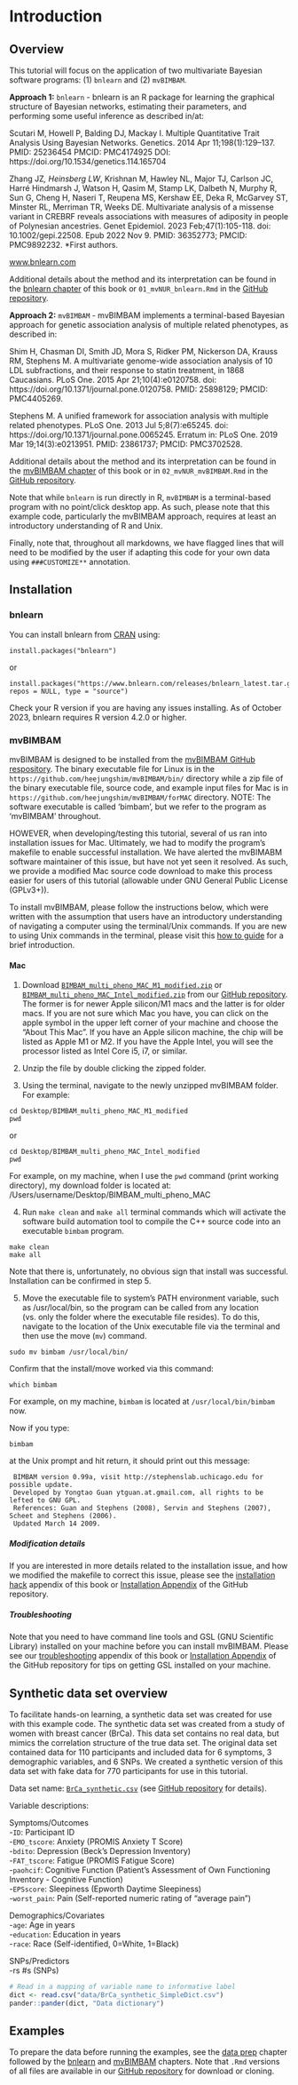 # Introduction

## Overview

This tutorial will focus on the application of two multivariate Bayesian software programs: (1) `bnlearn` and (2) `mvBIMBAM`.

**Approach 1:** `bnlearn` - bnlearn is an R package for learning the graphical structure of Bayesian networks, estimating their parameters, and performing some useful inference as described in/at:

Scutari M, Howell P, Balding DJ, Mackay I. Multiple Quantitative Trait Analysis Using Bayesian Networks. Genetics. 2014 Apr 11;198(1):129--137. PMID: 25236454 PMCID: PMC4174925 DOI: https://doi.org/10.1534/genetics.114.165704

Zhang JZ*, Heinsberg LW*, Krishnan M, Hawley NL, Major TJ, Carlson JC, Harré Hindmarsh J, Watson H, Qasim M, Stamp LK, Dalbeth N, Murphy R, Sun G, Cheng H, Naseri T, Reupena MS, Kershaw EE, Deka R, McGarvey ST, Minster RL, Merriman TR, Weeks DE. Multivariate analysis of a missense variant in CREBRF reveals associations with measures of adiposity in people of Polynesian ancestries. Genet Epidemiol. 2023 Feb;47(1):105-118. doi: 10.1002/gepi.22508. Epub 2022 Nov 9. PMID: 36352773; PMCID: PMC9892232. \*First authors.

[www.bnlearn.com](https://www.bnlearn.com/)

Additional details about the method and its interpretation can be found in the [bnlearn chapter](./bnlearn.qmd) of this book or `01_mvNUR_bnlearn.Rmd` in the [GitHub repository](https://github.com/lwheinsberg/mvNUR).

**Approach 2:** `mvBIMBAM` - mvBIMBAM implements a terminal-based Bayesian approach for genetic association analysis of multiple related phenotypes, as described in:

Shim H, Chasman DI, Smith JD, Mora S, Ridker PM, Nickerson DA, Krauss RM, Stephens M. A multivariate genome-wide association analysis of 10 LDL subfractions, and their response to statin treatment, in 1868 Caucasians. PLoS One. 2015 Apr 21;10(4):e0120758. doi: https://doi.org/10.1371/journal.pone.0120758. PMID: 25898129; PMCID: PMC4405269.

Stephens M. A unified framework for association analysis with multiple related phenotypes. PLoS One. 2013 Jul 5;8(7):e65245. doi: https://doi.org/10.1371/journal.pone.0065245. Erratum in: PLoS One. 2019 Mar 19;14(3):e0213951. PMID: 23861737; PMCID: PMC3702528.

Additional details about the method and its interpretation can be found in the [mvBIMBAM chapter](./mvbimbam.qmd) of this book or in `02_mvNUR_mvBIMBAM.Rmd` in the [GitHub repository](https://github.com/lwheinsberg/mvNUR).

Note that while `bnlearn` is run directly in R, `mvBIMBAM` is a terminal-based program with no point/click desktop app. As such, please note that this example code, particularly the mvBIMBAM approach, requires at least an introductory understanding of R and Unix.

Finally, note that, throughout all markdowns, we have flagged lines that will need to be modified by the user if adapting this code for your own data using `###CUSTOMIZE**` annotation.

## Installation

### bnlearn

You can install bnlearn from [CRAN](https://cran.r-project.org/web/packages/bnlearn/index.html) using:

```         
install.packages("bnlearn")
```

or

```         
install.packages("https://www.bnlearn.com/releases/bnlearn_latest.tar.gz", repos = NULL, type = "source")
```

Check your R version if you are having any issues installing. As of October 2023, bnlearn requires R version 4.2.0 or higher.

### mvBIMBAM

mvBIMBAM is designed to be installed from the [mvBIMBAM GitHub respository](https://github.com/heejungshim/mvBIMBAM). The binary executable file for Linux is in the `https://github.com/heejungshim/mvBIMBAM/bin/` directory while a zip file of the binary executable file, source code, and example input files for Mac is in `https://github.com/heejungshim/mvBIMBAM/forMAC` directory. NOTE: The software executable is called 'bimbam', but we refer to the program as 'mvBIMBAM' throughout.

HOWEVER, when developing/testing this tutorial, several of us ran into installation issues for Mac. Ultimately, we had to modify the program's makefile to enable successful installation. We have alerted the mvBIMABM software maintainer of this issue, but have not yet seen it resolved. As such, we provide a modified Mac source code download to make this process easier for users of this tutorial (allowable under GNU General Public License (GPLv3+)).

To install mvBIMBAM, please follow the instructions below, which were written with the assumption that users have an introductory understanding of navigating a computer using the terminal/Unix commands. If you are new to using Unix commands in the terminal, please visit this [how to guide](https://macpaw.com/how-to/use-terminal-on-mac) for a brief introduction.

#### Mac

(1) Download [`BIMBAM_multi_pheno_MAC_M1_modified.zip`](https://github.com/lwheinsberg/mvNUR/blob/main/BIMBAM_multi_pheno_MAC_M1_modified.zip) or [`BIMBAM_multi_pheno_MAC_Intel_modified.zip`](https://github.com/lwheinsberg/mvNUR/blob/main/BIMBAM_multi_pheno_MAC_Intel_modified.zip) from our [GitHub repository](https://github.com/lwheinsberg/mvNUR). The former is for newer Apple silicon/M1 macs and the latter is for older macs. If you are not sure which Mac you have, you can click on the apple symbol in the upper left corner of your machine and choose the "About This Mac". If you have an Apple silicon machine, the chip will be listed as Apple M1 or M2. If you have the Apple Intel, you will see the processor listed as Intel Core i5, i7, or similar.

(2) Unzip the file by double clicking the zipped folder.

(3) Using the terminal, navigate to the newly unzipped mvBIMBAM folder. For example:

```         
cd Desktop/BIMBAM_multi_pheno_MAC_M1_modified
pwd 
```

or

```         
cd Desktop/BIMBAM_multi_pheno_MAC_Intel_modified
pwd 
```

For example, on my machine, when I use the `pwd` command (print working directory), my download folder is located at: /Users/username/Desktop/BIMBAM_multi_pheno_MAC

(4) Run `make clean` and `make all` terminal commands which will activate the software build automation tool to compile the C++ source code into an executable `bimbam` program.

```         
make clean
make all
```

Note that there is, unfortunately, no obvious sign that install was successful. Installation can be confirmed in step 5.

(5) Move the executable file to system's PATH environment variable, such as /usr/local/bin, so the program can be called from any location (vs. only the folder where the executable file resides). To do this, navigate to the location of the Unix executable file via the terminal and then use the move (`mv`) command.

```         
sudo mv bimbam /usr/local/bin/
```

Confirm that the install/move worked via this command:

```         
which bimbam
```

For example, on my machine, `bimbam` is located at `/usr/local/bin/bimbam` now.

Now if you type:

```         
bimbam
```

at the Unix prompt and hit return, it should print out this message:

```         
 BIMBAM version 0.99a, visit http://stephenslab.uchicago.edu for possible update.
 Developed by Yongtao Guan ytguan.at.gmail.com, all rights to be lefted to GNU GPL.
 References: Guan and Stephens (2008), Servin and Stephens (2007), Scheet and Stephens (2006).
 Updated March 14 2009.
```

##### Modification details

If you are interested in more details related to the installation issue, and how we modified the makefile to correct this issue, please see the [installation hack](./InstallationHack.qmd) appendix of this book or [Installation Appendix](https://github.com/lwheinsberg/mvNUR/tree/main/InstallationAppendix) of the GitHub repository.

##### Troubleshooting

Note that you need to have command line tools and GSL (GNU Scientific Library) installed on your machine before you can install mvBIMBAM. Please see our [troubleshooting](./Troubleshooting.qmd) appendix of this book or [Installation Appendix](https://github.com/lwheinsberg/mvNUR/tree/main/InstallationAppendix) of the GitHub repository for tips on getting GSL installed on your machine.

## Synthetic data set overview

To facilitate hands-on learning, a synthetic data set was created for use with this example code. The synthetic data set was created from a study of women with breast cancer (BrCa). This data set contains no real data, but mimics the correlation structure of the true data set. The original data set contained data for 110 participants and included data for 6 symptoms, 3 demographic variables, and 6 SNPs. We created a synthetic version of this data set with fake data for 770 participants for use in this tutorial.

Data set name: [`BrCa_synthetic.csv`](BrCa_synthetic.csv) (see [GitHub repository](https://github.com/lwheinsberg/mvNUR/tree/main/data) for details).

Variable descriptions:

Symptoms/Outcomes\
-`ID`: Participant ID\
-`EMO_tscore`: Anxiety (PROMIS Anxiety T Score)\
-`bdito`: Depression (Beck's Depression Inventory)\
-`FAT_tscore`: Fatigue (PROMIS Fatigue Score)\
-`paohcif`: Cognitive Function (Patient's Assessment of Own Functioning Inventory - Cognitive Function)\
-`EPSscore`: Sleepiness (Epworth Daytime Sleepiness)\
-`worst_pain`: Pain (Self-reported numeric rating of "average pain")

Demographics/Covariates\
-`age`: Age in years\
-`education`: Education in years\
-`race`: Race (Self-identified, 0=White, 1=Black)

SNPs/Predictors\
-rs #s (SNPs)

```r
# Read in a mapping of variable name to informative label
dict <- read.csv("data/BrCa_synthetic_SimpleDict.csv")
pander::pander(dict, "Data dictionary") 
```

## Examples

To prepare the data before running the examples, see the [data prep](./prep.qmd) chapter followed by the [bnlearn](./bnlearn.qmd) and [mvBIMBAM](./mvbimbam.qmd) chapters. Note that `.Rmd` versions of all files are available in our [GitHub repository](https://github.com/lwheinsberg/mvNUR) for download or cloning.

